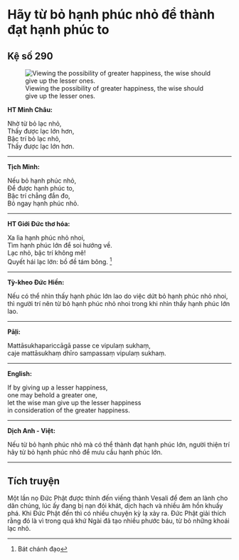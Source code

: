 # Hãy từ bỏ hạnh phúc nhỏ để thành đạt hạnh phúc to {- #tu-bo-hanh-phuc-nho-de-dat-hanh-phuc-to}

## Kệ số 290 {- #ke-so-290}

![Viewing the possibility of greater happiness, the wise should give up the lesser ones.](images/kinh-phap-cu-ke-so-290-dhammapada-verse-290.jpg){fig-align="center" .lightbox}

**HT Minh Châu:**

Nhờ từ bỏ lạc nhỏ,  
Thấy được lạc lớn hơn,  
Bậc trí bỏ lạc nhỏ,  
Thấy được lạc lớn hơn.  

<hr class="divider">

**Tịch Minh:**

Nếu bỏ hạnh phúc nhỏ,  
Ðể được hạnh phúc to,  
Bậc trí chẳng đắn đo,  
Bỏ ngay hạnh phúc nhỏ.  

<hr class="divider">

**HT Giới Đức thơ hóa:**

Xa lìa hạnh phúc nhỏ nhoi,  
Tìm hạnh phúc lớn để soi hướng về.  
Lạc nhỏ, bậc trí không mê!  
Quyết hái lạc lớn: bồ đề tám bông. [^1]  

<hr class="divider">

**Tỳ-kheo Đức Hiền:**

Nếu có thể nhìn thấy hạnh phúc lớn lao do việc dứt bỏ hạnh phúc nhỏ nhoi, thì người trí nên từ bỏ hạnh phúc nhỏ nhoi trong khi nhìn thấy hạnh phúc lớn lao.  

<hr class="divider">

**Pāḷi:**

Mattāsukhapariccāgā passe ce vipulaṃ sukhaṃ,  
caje mattāsukhaṃ dhīro sampassaṃ vipulaṃ sukhaṃ.  

<hr class="divider">

**English:**

If by giving up a lesser happiness,  
one may behold a greater one,  
let the wise man give up the lesser happiness  
in consideration of the greater happiness.  

<hr class="divider">

**Dịch Anh - Việt:**

Nếu từ bỏ hạnh phúc nhỏ mà có thể thành đạt hạnh phúc lớn, người thiện trí hãy từ bỏ hạnh phúc nhỏ để mưu cầu hạnh phúc lớn.  

<hr class="divider">

## Tích truyện {- #tich-truyen}

Một lần nọ Ðức Phật được thỉnh đến viếng thành Vesali để đem an lành cho dân chúng, lúc ấy đang bị nạn đói khát, dịch hạch và nhiều âm hồn khuấy phá. Khi Ðức Phật đến thì có nhiều chuyện kỳ lạ xảy ra. Ðức Phật giải thích rằng đó là vì trong quá khứ Ngài đã tạo nhiều phước báu, từ bỏ những khoái lạc nhỏ.  

[^1]: Bát chánh đạo
